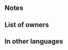 {{Special
|tagid=SID_聖兜
|name=Sacred Cowl
|charge=2
|effect=If foe is 2 spaces from unit, reduces damage from foe's attack by 30%.
|cost=200
|exclusive=0
|required=Holy Vestments
|canUseMove={{MoveList|all}}
|canUseWeapon={{WeaponList|Close}}
|properties=random_all,defensive_special
}}
==Notes==
{{DefensiveSpecial}}
{{DamagePercentageReduction}}

==List of owners==
{{Skill Hero List}}
==In other languages==
{{OtherLanguages
|japanese=聖兜
|german=Sakralkutte
|spanishEU=Hábito sagrado
|spanishLA=Hábito sagrado
|french=Mitre
|italian=Tonaca talare
|chineseTW=聖甲
|portuguese=Manto sagrado
}}
{{Specials Navbox}}